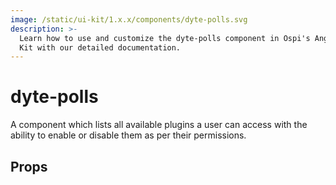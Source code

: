 ```yaml
---
image: /static/ui-kit/1.x.x/components/dyte-polls.svg
description: >-
  Learn how to use and customize the dyte-polls component in Ospi's Angular UI
  Kit with our detailed documentation.
---
```


# dyte-polls

A component which lists all available plugins a user can access with
the ability to enable or disable them as per their permissions.

## Props

<PropsTable of="dyte-polls" />

<head>
  <title>Angular UI Kit dyte-polls</title>
</head>
